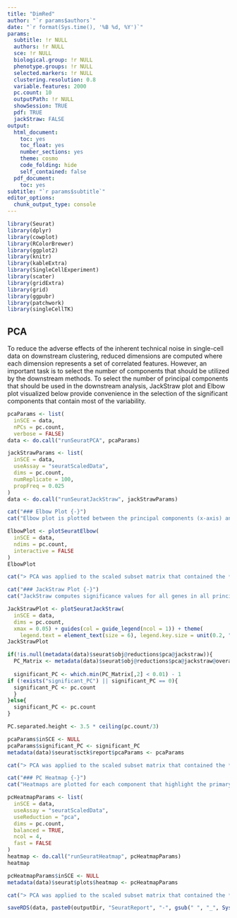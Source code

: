 ```yaml
---
title: "DimRed"
author: "`r params$authors`"
date: "`r format(Sys.time(), '%B %d, %Y')`"
params:
  subtitle: !r NULL
  authors: !r NULL
  sce: !r NULL
  biological.group: !r NULL
  phenotype.groups: !r NULL
  selected.markers: !r NULL
  clustering.resolution: 0.8
  variable.features: 2000
  pc.count: 10
  outputPath: !r NULL
  showSession: TRUE
  pdf: TRUE
  jackStraw: FALSE
output:
  html_document:
    toc: yes
    toc_float: yes
    number_sections: yes
    theme: cosmo
    code_folding: hide
    self_contained: false
  pdf_document:
    toc: yes
subtitle: "`r params$subtitle`"
editor_options:
  chunk_output_type: console
---
```

```r
library(Seurat)
library(dplyr)
library(cowplot)
library(RColorBrewer)
library(ggplot2)
library(knitr)
library(kableExtra)
library(SingleCellExperiment)
library(scater)
library(gridExtra)
library(grid)
library(ggpubr)
library(patchwork)
library(singleCellTK)
```

## PCA {.tabset .tabset-fade}
To reduce the adverse effects of the inherent technical noise in single-cell data on downstream clustering, reduced dimensions are computed where each dimension represents a set of correlated features. However, an important task is to select the number of components that should be utilized by the downstream methods. To select the number of principal components that should be used in the downstream analysis, JackStraw plot and Elbow plot visualized below provide convenience in the selection of the significant components that contain most of the variability.  

```r
pcaParams <- list(
  inSCE = data,
  nPCs = pc.count,
  verbose = FALSE)
data <- do.call("runSeuratPCA", pcaParams)

```

```r
jackStrawParams <- list(
  inSCE = data,
  useAssay = "seuratScaledData",
  dims = pc.count,
  numReplicate = 100,
  propFreq = 0.025
)
data <- do.call("runSeuratJackStraw", jackStrawParams)
```

```r
cat("### Elbow Plot {-}")
cat("Elbow plot is plotted between the principal components (x-axis) and their standard deviation (y-axis), where a clear elbow between the components highlights the cut-off for the no. of components that should be selected as significant for downstream analysis.")
```

```r
ElbowPlot <- plotSeuratElbow(
  inSCE = data,
  ndims = pc.count,
  interactive = FALSE
)
ElbowPlot
```

```r
cat("> PCA was applied to the scaled subset matrix that contained the *2000* top most variable genes to transform the data into reduced dimensions for clustering in the downstream analysis. Significant principal components will show a strong enrichment of genes with low p-values from the JackStraw plot or PC cutoff could also be determined roughly by looking at where a clear elbow is depicted in the elbow plot. The first *`r 20`* components were selected based on the JackStraw *P-value > 0.01* as the cutoff. These *`r 20`* principal components were determined to hold the true dimensionality of the dataset and will be used in the subsequent clustering analysis.")
```

```r
cat("### JackStraw Plot {-}")
cat("JackStraw computes significance values for all genes in all principal components and plots these genes as a QQ-plot for each component and compares them with the uniform distribution (shown in dotted line). Overall p-values are also computed for each component, where statistically significant principal components can be selected for downstream analysis. Visually, components that lie above the dotted uniform distribution line should be selected.")
```

```r
JackStrawPlot <- plotSeuratJackStraw(
  inSCE = data,
  dims = pc.count,
  xmax = 0.05) + guides(col = guide_legend(ncol = 1)) + theme(
    legend.text = element_text(size = 6), legend.key.size = unit(0.2, "cm"))
JackStrawPlot
```

```r
if(!is.null(metadata(data)$seurat$obj@reductions$pca@jackstraw)){
  PC_Matrix <- metadata(data)$seurat$obj@reductions$pca@jackstraw@overall.p.values
  
  significant_PC <- which.min(PC_Matrix[,2] < 0.01) - 1
if (!exists("significant_PC") || significant_PC == 0){
  significant_PC <- pc.count
  }
}else{
  significant_PC <- pc.count
}
```

```r
PC.separated.height <- 3.5 * ceiling(pc.count/3)
```

```r
pcaParams$inSCE <- NULL
pcaParams$significant_PC <- significant_PC
metadata(data)$seurat$sctk$report$pcaParams <- pcaParams
```

```r
cat("> PCA was applied to the scaled subset matrix that contained the *2000* top most variable genes to transform the data into reduced dimensions for clustering in the downstream analysis. Significant principal components will show a strong enrichment of genes with low p-values from the JackStraw plot or PC cutoff could also be determined roughly by looking at where a clear elbow is depicted in the elbow plot. The first *`r significant_PC`* components were selected based on the JackStraw *P-value > 0.01* as the cutoff. These *`r significant_PC`* principal components were determined to hold the true dimensionality of the dataset and will be used in the subsequent clustering analysis.")
```

```r
cat("### PC Heatmap {-}")
cat("Heatmaps are plotted for each component that highlight the primary sources of heterogeneity in terms of features in the data. Both cells and features are ordered according to their PCA scores and this heatmap can be utilized to explore highly correlated feature sets in the data.")
```

```r
pcHeatmapParams <- list(
  inSCE = data,
  useAssay = "seuratScaledData",
  useReduction = "pca",
  dims = pc.count,
  balanced = TRUE,
  ncol = 4,
  fast = FALSE
)
heatmap <- do.call("runSeuratHeatmap", pcHeatmapParams)  
heatmap
```
```r
pcHeatmapParams$inSCE <- NULL
metadata(data)$seurat$plots$heatmap <- pcHeatmapParams
```

```r
cat("> PCA was applied to the scaled subset matrix that contained the *2000* top most variable genes to transform the data into reduced dimensions for clustering in the downstream analysis. Significant principal components will show a strong enrichment of genes with low p-values from the JackStraw plot or PC cutoff could also be determined roughly by looking at where a clear elbow is depicted in the elbow plot. The first *`r significant_PC`* components were selected based on the JackStraw *P-value > 0.01* as the cutoff. These *`r significant_PC`* principal components were determined to hold the true dimensionality of the dataset and will be used in the subsequent clustering analysis.")
```

```r
saveRDS(data, paste0(outputDir, "SeuratReport", "-", gsub(" ", "_", Sys.Date()), ".rds"))
```